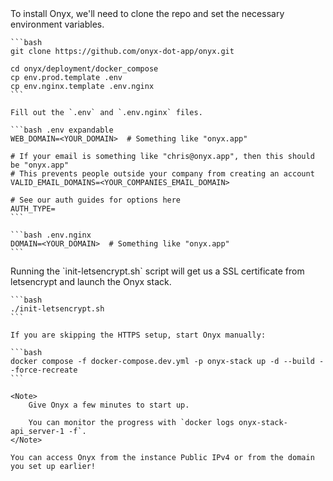 <Step title="Install and Configure Onyx">
    To install Onyx, we'll need to clone the repo and set the necessary environment variables.

    ```bash
    git clone https://github.com/onyx-dot-app/onyx.git

    cd onyx/deployment/docker_compose
    cp env.prod.template .env
    cp env.nginx.template .env.nginx
    ```

    Fill out the `.env` and `.env.nginx` files.

    ```bash .env expandable
    WEB_DOMAIN=<YOUR_DOMAIN>  # Something like "onyx.app"

    # If your email is something like "chris@onyx.app", then this should be "onyx.app"
    # This prevents people outside your company from creating an account
    VALID_EMAIL_DOMAINS=<YOUR_COMPANIES_EMAIL_DOMAIN>

    # See our auth guides for options here
    AUTH_TYPE=
    ```

    ```bash .env.nginx
    DOMAIN=<YOUR_DOMAIN>  # Something like "onyx.app"
    ```
</Step>

<Step title="Launch Onyx">
    Running the `init-letsencrypt.sh` script will get us a SSL certificate from letsencrypt and launch the Onyx stack.

    ```bash
    ./init-letsencrypt.sh
    ```
    
    If you are skipping the HTTPS setup, start Onyx manually:

    ```bash
    docker compose -f docker-compose.dev.yml -p onyx-stack up -d --build --force-recreate
    ```
    
    <Note>
        Give Onyx a few minutes to start up. 
        
        You can monitor the progress with `docker logs onyx-stack-api_server-1 -f`.
    </Note>

    You can access Onyx from the instance Public IPv4 or from the domain you set up earlier!
</Step>